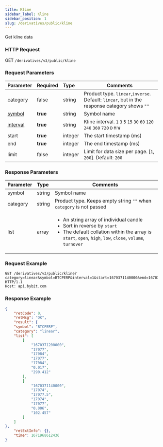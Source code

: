 ```yaml
---
title: Kline
sidebar_label: Kline
sidebar_position: 1
slug: /derivatives/public/kline
---
```



Get kline data

### HTTP Request
GET `/derivatives/v3/public/kline`

### Request Parameters
| Parameter | Required | Type | Comments|
|:----- |:-------|:-----|------ |
|[category](../enum#category) |false |string |Product type. `linear`,`inverse`. Default: `linear`, but in the response category shows `""`|
|[symbol](../enum#symbol) |<b>true</b> |string |Symbol name|
|[interval](../enum#interval) |<b>true</b> |string |Kline interval. `1` `3` `5` `15` `30` `60` `120` `240` `360` `720` `D` `M` `W`  |
|start |<b>true</b> |integer |The start timestamp (ms)|
|end |<b>true</b> |integer |The end timestamp (ms)|
|limit |false |integer |Limit for data size per page. [`1`, `200`]. Default: `200`|

### Response Parameters
| Parameter | Type | Comments|
|:----- |:-----|----- |
|symbol |string |Symbol name |
|category |string |Product type. Keeps empty string `""` when `category` is not passed|
|list |array |<ul><li>An string array of individual candle</li><li>Sort in reverse by `start`</li><li>The default collation within the array is `start`, `open`, `high`, `low`, `close`, `volume`, `turnover`</li> </ul>|

### Request Example

<Tabs>
<TabItem value="console-linear" label="linear">

```http
GET /derivatives/v3/public/kline?category=linear&symbol=BTCPERP&interval=1&start=1670371140000&end=1670371200000 HTTP/1.1
Host: api.bybit.com
```

</TabItem>
</Tabs>

### Response Example

<Tabs>
<TabItem value="js linear" label="linear">

```json
{
    "retCode": 0,
    "retMsg": "OK",
    "result": {
    "symbol": "BTCPERP",
    "category": "linear",
    "list": [
        [
            "1670371200000",
            "17077",
            "17084",
            "17077",
            "17084",
            "0.017",
            "290.412"
        ],
        [
            "1670371140000",
            "17074",
            "17077.5",
            "17074",
            "17077",
            "0.006",
            "102.457"
        ]
    ]
},
    "retExtInfo": {},
    "time": 1671968612436
}
```
</TabItem>
</Tabs>